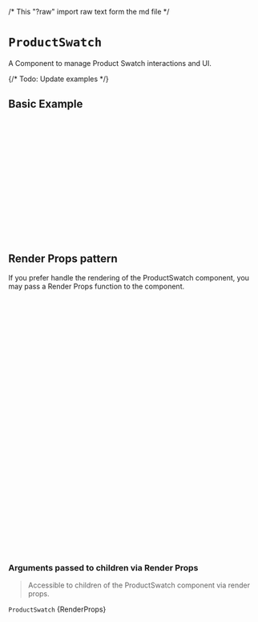 /* This "?raw" import raw text form the md file */

<Meta of={ProductSwatchStories} />

# `ProductSwatch`
A Component to manage Product Swatch interactions and UI.

<Canvas of={ProductSwatchStories.Primary} />

{/* Todo: Update examples */}
## Basic Example
  ```jsx
  import React from 'react';
  import { CioPlp, ProductSwatch, useProductSwatch } from '@constructor-io/constructorio-ui-plp';

  const apiKey = 'MY_API_KEY'

  function MyComponent() {
  const {swatchList, selectedVariation, selectVariation} = useProductSwatch({ item });

    return (
      <>
        <CioPlp apiKey={MY_API_KEY}>
          <ProductSwatch swatchObject={{ swatchList, selectedVariation, selectVariation }} />
        </CioPlp>
      </>
    );
  }
  ```


## Render Props pattern
If you prefer handle the rendering of the ProductSwatch component, you may pass a Render Props function to the component.
```jsx
import { CioPlp, ProductSwatch } from '@constructor-io/constructorio-ui-plp'

function myApp() {
  ...
  
  return (
    <CioPlp apiKey={YOUR_API_KEY}>
      <ProductSwatch>
        {
          ({
            swatchList,
            selectedVariation,
            selectVariation,
          }) => (
            <ul>
            {swatchList?.map((swatch) => (
              <li
                key={swatch.variationId}
                className={`cio-swatch-item ${
                  selectedVariation?.variationId === swatch.variationId ? 'cio-swatch-selected' : ''
                }`}
                onClick={() => selectVariation(swatch)}
                style={{
                  background: swatch?.swatchPreview
                }}
              />
            ))}
            </ul>
           )
        }
      </ProductSwatch>
    </CioPlp>
  )
}
```

### Arguments passed to children via Render Props
>Accessible to children of the ProductSwatch component via render props.

`ProductSwatch`
<Markdown>{RenderProps}</Markdown>
